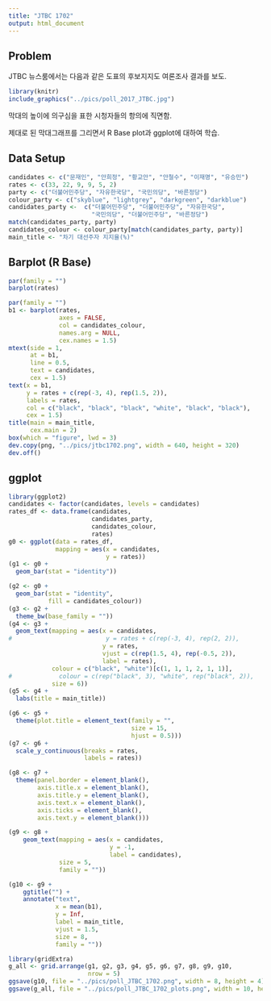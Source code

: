 ```yaml
---
title: "JTBC 1702"
output: html_document
---
```


## Problem

JTBC 뉴스룸에서는 다음과 같은 도표의 후보지지도 여론조사 결과를 보도. 

```r
library(knitr)
include_graphics("../pics/poll_2017_JTBC.jpg")
```

막대의 높이에 의구심을 표한 시청자들의 항의에 직면함. 

제대로 된 막대그래프를 그리면서 R Base plot과 ggplot에 대하여 학습.


## Data Setup

```r
candidates <- c("문재인", "안희정", "황교안", "안철수", "이재명", "유승민") 
rates <- c(33, 22, 9, 9, 5, 2)
party <- c("더불어민주당", "자유한국당", "국민의당", "바른정당")
colour_party <- c("skyblue", "lightgrey", "darkgreen", "darkblue")
candidates_party <-  c("더불어민주당", "더불어민주당", "자유한국당", 
                       "국민의당", "더불어민주당", "바른정당")
match(candidates_party, party)
candidates_colour <- colour_party[match(candidates_party, party)]
main_title <- "차기 대선주자 지지율(%)"
```

<P style = "page-break-before:always">

## Barplot (R Base)

```r
par(family = "")
barplot(rates)
```

<P style = "page-break-before:always">

```r
par(family = "")
b1 <- barplot(rates, 
              axes = FALSE, 
              col = candidates_colour, 
              names.arg = NULL,
              cex.names = 1.5)
mtext(side = 1, 
      at = b1, 
      line = 0.5, 
      text = candidates, 
      cex = 1.5)
text(x = b1, 
     y = rates + c(rep(-3, 4), rep(1.5, 2)), 
     labels = rates, 
     col = c("black", "black", "black", "white", "black", "black"),
     cex = 1.5)
title(main = main_title, 
      cex.main = 2)
box(which = "figure", lwd = 3)
dev.copy(png, "../pics/jtbc1702.png", width = 640, height = 320)
dev.off()
```

<P style = "page-break-before:always">

## ggplot

```r
library(ggplot2)
candidates <- factor(candidates, levels = candidates)
rates_df <- data.frame(candidates, 
                       candidates_party, 
                       candidates_colour,
                       rates)
g0 <- ggplot(data = rates_df, 
             mapping = aes(x = candidates, 
                           y = rates))
(g1 <- g0 +
  geom_bar(stat = "identity"))
```

<P style = "page-break-before:always">

```r
(g2 <- g0 +
  geom_bar(stat = "identity", 
           fill = candidates_colour))
(g3 <- g2 +
  theme_bw(base_family = ""))
(g4 <- g3 +
  geom_text(mapping = aes(x = candidates, 
#                          y = rates + c(rep(-3, 4), rep(2, 2)), 
                          y = rates,
                          vjust = c(rep(1.5, 4), rep(-0.5, 2)),
                          label = rates), 
            colour = c("black", "white")[c(1, 1, 1, 2, 1, 1)],
#             colour = c(rep("black", 3), "white", rep("black", 2)),
            size = 6))
(g5 <- g4 +
  labs(title = main_title))
```

<P style = "page-break-before:always">

```r
(g6 <- g5 +
  theme(plot.title = element_text(family = "", 
                                  size = 15, 
                                  hjust = 0.5)))
(g7 <- g6 +
  scale_y_continuous(breaks = rates, 
                     labels = rates))
```

<P style = "page-break-before:always">

```r
(g8 <- g7 +
  theme(panel.border = element_blank(),
        axis.title.x = element_blank(),
        axis.title.y = element_blank(),
        axis.text.x = element_blank(),
        axis.ticks = element_blank(), 
        axis.text.y = element_blank()))
```

```r
(g9 <- g8 +
    geom_text(mapping = aes(x = candidates,
                            y = -1,
                            label = candidates),
              size = 5,
              family = ""))
```
<P style = "page-break-before:always">

```r
(g10 <- g9 +
    ggtitle("") +
    annotate("text", 
             x = mean(b1), 
             y = Inf, 
             label = main_title, 
             vjust = 1.5, 
             size = 8,
             family = ""))
```

```r
library(gridExtra)
g_all <- grid.arrange(g1, g2, g3, g4, g5, g6, g7, g8, g9, g10, 
                      nrow = 5)
ggsave(g10, file = "../pics/poll_JTBC_1702.png", width = 8, height = 4)
ggsave(g_all, file = "../pics/poll_JTBC_1702_plots.png", width = 10, height = 16)
```
